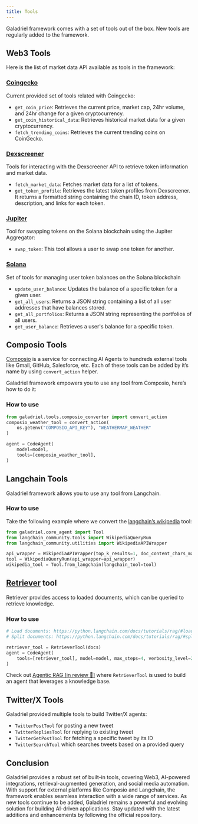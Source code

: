```yaml
---
title: Tools
---
```

Galadriel framework comes with a set of tools out of the box. New tools are regularly added to the framework.

## Web3 Tools

Here is the list of market data API available as tools in the framework:

### [Coingecko](https://github.com/galadriel-ai/galadriel/blob/main/galadriel/tools/web3/coingecko.py)

Current provided set of tools related with Coingecko:

- `get_coin_price`: Retrieves the current price, market cap, 24hr volume, and 24hr change for a given cryptocurrency.
- `get_coin_historical_data`: Retrieves historical market data for a given cryptocurrency.
- `fetch_trending_coins`: Retrieves the current trending coins on CoinGecko.

### [Dexscreener](https://github.com/galadriel-ai/galadriel/blob/main/galadriel/tools/web3/dexscreener.py)

 Tools for interacting with the Dexscreener API to retrieve token information and market data.

- `fetch_market_data`: Fetches market data for a list of tokens.
- `get_token_profile`: Retrieves the latest token profiles from Dexscreener. It returns a formatted string containing the chain ID, token address, description, and links for each token.

### [Jupiter](https://github.com/galadriel-ai/galadriel/blob/main/galadriel/tools/web3/jupiter.py)

Tool for swapping tokens on the Solana blockchain using the Jupiter Aggregator:

- `swap_token`: This tool allows a user to swap one token for another.

### [Solana](https://github.com/galadriel-ai/galadriel/blob/main/galadriel/tools/web3/solana.py)

Set of tools for managing user token balances on the Solana blockchain

- `update_user_balance`: Updates the balance of a specific token for a given user.
- `get_all_users`: Returns a JSON string containing a list of all user addresses that have balances stored.
- `get_all_portfolios`: Returns a JSON string representing the portfolios of all users.
- `get_user_balance`: Retrieves a user's balance for a specific token.

## Composio Tools

[Composio](https://github.com/ComposioHQ/composio) is a service for connecting AI Agents to hundreds external tools like  Gmail, GitHub, Salesforce, etc. Each of these tools can be added by it’s name by using `convert_action` helper.

Galadriel framework empowers you to use any tool from Composio, here’s how to do it:

### How to use

```python
from galadriel.tools.composio_converter import convert_action
composio_weather_tool = convert_action(
    os.getenv("COMPOSIO_API_KEY"), "WEATHERMAP_WEATHER"
)

agent = CodeAgent(
    model=model,
    tools=[composio_weather_tool],
)
```

## Langchain Tools

Galadriel framework allows you to use any tool from Langchain.

### How to use

Take the following example where we convert the [langchain’s wikipedia](https://python.langchain.com/v0.1/docs/modules/tools/) tool:

```python
from galadriel.core_agent import Tool
from langchain_community.tools import WikipediaQueryRun
from langchain_community.utilities import WikipediaAPIWrapper

api_wrapper = WikipediaAPIWrapper(top_k_results=1, doc_content_chars_max=100)
tool = WikipediaQueryRun(api_wrapper=api_wrapper)
wikipedia_tool = Tool.from_langchain(langchain_tool=tool)
```

## [Retriever](https://github.com/galadriel-ai/galadriel/blob/main/galadriel/tools/retriever.py) tool

Retriever provides access to loaded documents, which can be queried to retrieve knowledge.

### How to use

```python
# Load documents: https://python.langchain.com/docs/tutorials/rag/#loading-documents
# Split documents: https://python.langchain.com/docs/tutorials/rag/#splitting-documents

retriever_tool = RetrieverTool(docs)
agent = CodeAgent(
    tools=[retriever_tool], model=model, max_steps=4, verbosity_level=2
)
```

Check out [Agentic RAG [in review 👀]](https://www.notion.so/Agentic-RAG-in-review-19652f74d7f68012bfebd70158c6315e?pvs=21) where `RetrieverTool` is used to build an agent that leverages a knowledge base.

## Twitter/X Tools

Galadriel provided multiple tools to build Twitter/X agents:

- `TwitterPostTool` for posting a new tweet
- `TwitterRepliesTool` for replying to existing tweet
- `TwitterGetPostTool` for fetching a specific tweet by its ID
- `TwitterSearchTool` which searches tweets based on a provided query

## Conclusion

Galadriel provides a robust set of built-in tools, covering Web3, AI-powered integrations, retrieval-augmented generation, and social media automation. With support for external platforms like Composio and Langchain, the framework enables seamless interaction with a wide range of services. As new tools continue to be added, Galadriel remains a powerful and evolving solution for building AI-driven applications. Stay updated with the latest additions and enhancements by following the official repository.